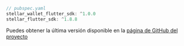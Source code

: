 
<CodeExample>

```dart
// pubspec.yaml
stellar_wallet_flutter_sdk: ^1.0.0
stellar_flutter_sdk: ^1.8.8
```

</CodeExample>

Puedes obtener la última versión disponible en la [página de GitHub del proyecto](https://github.com/Soneso/stellar_wallet_flutter_sdk)
